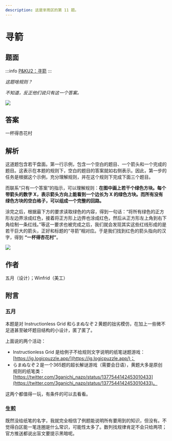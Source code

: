 ```yaml
---
description: 这是芈雨区的第 11 题。
---
```


# 寻箭

## 题面

:::info
[P&KU2：寻箭](https://pnku2.pkupuzzle.art/#/game/miyu/prob_11)
:::

_这题啥规则？_

_不知道，反正他们说只有这一个答案。_

![](./11-xun-jian.assets/image_1.webp)

## 答案

<AnswerBlock>一杯得杏花村</AnswerBlock>

## 解析

这道题包含若干盘面。第一行示例，包含一个空白的题目、一个箭头和一个完成的题目。这表示在本题的规则下，空白的题目的答案就如右侧表示。因此，第一步的任务是根据这个示例，充分理解规则，并在这个规则下完成下面三个题目。

而联系“只有一个答案”的指示，可以理解规则：**在图中画上若干个绿色方块。每个带箭头的数字 X，表示箭头方向上能看到一个边长为 X 的绿色方块。而所有没有绿色方块的空白格子，可以组成一个完整的回路。**

涂完之后，根据最下方的要求读取绿色的内容，得到一句话：“将所有绿色的正方形左边界涂成红色，接着将正方形上边界也涂成红色，然后从正方形左上角到右下角绘制一条红线。”等这一要求也被完成之后，我们就会发现其实这些红线形成的是若干巨大的箭头，正好和标题的“寻箭”相对应。于是我们找到红色的箭头指向的汉字，得到 **“一杯得杏花村”**。

![](./11-xun-jian.assets/image_2.webp)

## 作者

五月（设计）；Winfrid（美工）

## 附言

### 五月

本题是对 Instructionless Grid 和らまぬなぞ２黄题的拙劣模仿，在加上一些微不足道甚至破坏题目结构的小设计，匿了匿了。

上面说的两个活动：

- Instructionless Grid 是给例子不给规则文字说明的纸笔谜题游戏：[https://ig.logicpuzzle.app/](https://ig.logicpuzzle.app/)；
- らまぬなぞ２是一个365题的超长解谜游戏（需要会日语），黄题大多是原创规则的纸笔类：[https://twitter.com/3ganichi_nazo/status/1377544142453010433](https://twitter.com/3ganichi_nazo/status/1377544142453010433)。

这两个都值得一玩，有条件的可以去看看。

### 生煎

既然没给纸笔的名字，我就完全相信了例题能说明所有要用到的知识，但没有。不觉得白区能一笔连圈是什么常识，可能性太多了。数列找规律肯定不会只给两项；官方推送都说出盲文要提示黑暗呢。
